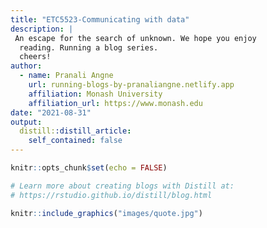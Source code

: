 ```yaml
---
title: "ETC5523-Communicating with data"
description: | 
 An escape for the search of unknown. We hope you enjoy 
  reading. Running a blog series.
  cheers!
author:
  - name: Pranali Angne 
    url: running-blogs-by-pranaliangne.netlify.app
    affiliation: Monash University
    affiliation_url: https://www.monash.edu
date: "2021-08-31"
output:
  distill::distill_article:
    self_contained: false
---
```


```r
knitr::opts_chunk$set(echo = FALSE)

# Learn more about creating blogs with Distill at:
# https://rstudio.github.io/distill/blog.html

```


```r
knitr::include_graphics("images/quote.jpg")
```



